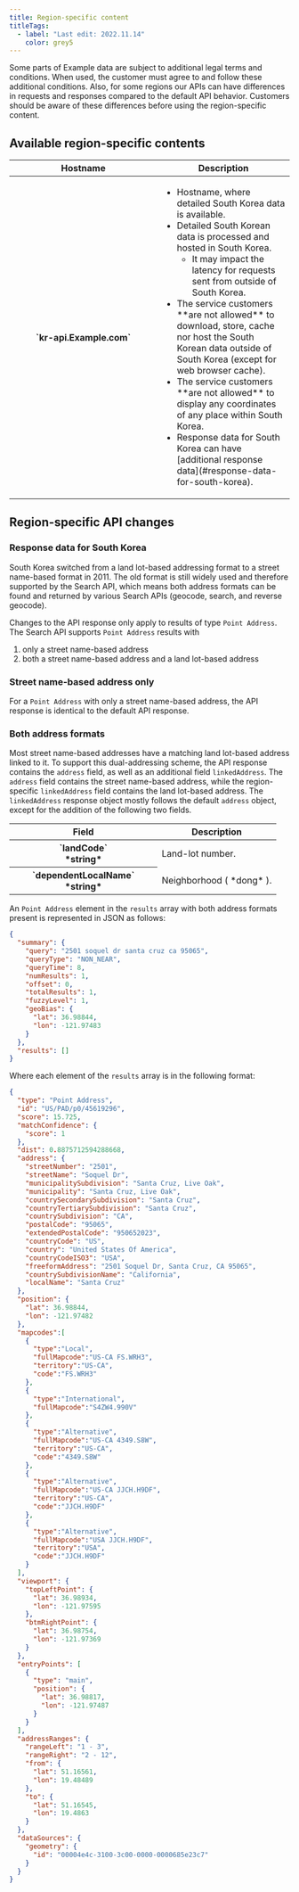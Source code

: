 ```yaml
---
title: Region-specific content
titleTags:
  - label: "Last edit: 2022.11.14"
    color: grey5
---
```


Some parts of Example data are subject to additional legal terms and conditions. When used, the customer must agree to and follow these additional conditions. Also, for some regions our APIs can have differences in requests and responses compared to the default API behavior. Customers should be aware of these differences before using the region-specific content.

## Available region-specific contents

<table>
  <thead>
    <tr>
      <th scope="col" style={{ fontSize: '1em' }} width="250px">
        Hostname
      </th>
      <th scope="col" style={{ fontSize: '1em' }}>
        Description
      </th>
    </tr>
  </thead>
  <tbody>
    <tr>
      <th scope="row">
         `kr-api.Example.com` 
      </th>
      <td>
        <ul>
          <li>Hostname, where detailed South Korea data is available.</li>
          <li>
            Detailed South Korean data is processed and hosted in South Korea.
            <ul>
              <li>
                It may impact the latency for requests sent from outside of
                South Korea.
              </li>
            </ul>
          </li>
          <li>
            The service customers  **are not allowed**  to download, store,
            cache nor host the South Korean data outside of South Korea (except
            for web browser cache).
          </li>
          <li>
            The service customers  **are not allowed**  to display any
            coordinates of any place within South Korea.
          </li>
          <li>
            Response data for South Korea can have
             [additional response data](#response-data-for-south-korea).
          </li>
        </ul>
      </td>
    </tr>
  </tbody>
</table>

## Region-specific API changes

### Response data for South Korea

South Korea switched from a land lot-based addressing format to a street name-based format in 2011. The old format is still widely used and therefore supported by the Search API, which means both address formats can be found and returned by various Search APIs (geocode, search, and reverse geocode).

Changes to the API response only apply to results of type `Point Address`. The Search API supports `Point Address` results with

1. only a street name-based address
2. both a street name-based address and a land lot-based address

### Street name-based address only

For a `Point Address` with only a street name-based address, the API response is identical to the default API response.

### Both address formats

Most street name-based addresses have a matching land lot-based address linked to it. To support this dual-addressing scheme, the API response contains the `address` field, as well as an additional field `linkedAddress`. The `address` field contains the street name-based address, while the region-specific `linkedAddress` field contains the land lot-based address.
The `linkedAddress` response object mostly follows the default `address` object, except for the addition of the following two fields.

<table>
  <thead>
    <tr>
      <th style={{ fontSize: '1em' }} width="250px;">Field</th>
      <th style={{ fontSize: '1em' }}>Description</th>
    </tr>
  </thead>
  <tbody>
    <tr>
      <th>
         `landCode` <br />
         *string*
      </th>
      <td>Land-lot number.</td>
    </tr>
    <tr>
      <th>
         `dependentLocalName` <br />
         *string*
      </th>
      <td>
        Neighborhood ( *dong* ).
      </td>
    </tr>
  </tbody>
</table>

An `Point Address` element in the `results` array with both address formats present is represented in JSON as follows:

```json [title=Response structure - JSON]
{
  "summary": {
    "query": "2501 soquel dr santa cruz ca 95065",
    "queryType": "NON_NEAR",
    "queryTime": 8,
    "numResults": 1,
    "offset": 0,
    "totalResults": 1,
    "fuzzyLevel": 1,
    "geoBias": {
      "lat": 36.98844,
      "lon": -121.97483
    }
  },
  "results": []
}
```

Where each element of the `results` array is in the following format:

```json [title=Results array elements format - JSON]
{
  "type": "Point Address",
  "id": "US/PAD/p0/45619296",
  "score": 15.725,
  "matchConfidence": {
    "score": 1
  },
  "dist": 0.8875712594288668,
  "address": {
    "streetNumber": "2501",
    "streetName": "Soquel Dr",
    "municipalitySubdivision": "Santa Cruz, Live Oak",
    "municipality": "Santa Cruz, Live Oak",
    "countrySecondarySubdivision": "Santa Cruz",
    "countryTertiarySubdivision": "Santa Cruz",
    "countrySubdivision": "CA",
    "postalCode": "95065",
    "extendedPostalCode": "950652023",
    "countryCode": "US",
    "country": "United States Of America",
    "countryCodeISO3": "USA",
    "freeformAddress": "2501 Soquel Dr, Santa Cruz, CA 95065",
    "countrySubdivisionName": "California",
    "localName": "Santa Cruz"
  },
  "position": {
    "lat": 36.98844,
    "lon": -121.97482
  },
  "mapcodes":[
    {
      "type":"Local",
      "fullMapcode":"US-CA FS.WRH3",
      "territory":"US-CA",
      "code":"FS.WRH3"
    },
    {
      "type":"International",
      "fullMapcode":"S4ZW4.990V"
    },
    {
      "type":"Alternative",
      "fullMapcode":"US-CA 4349.S8W",
      "territory":"US-CA",
      "code":"4349.S8W"
    },
    {
      "type":"Alternative",
      "fullMapcode":"US-CA JJCH.H9DF",
      "territory":"US-CA",
      "code":"JJCH.H9DF"
    },
    {
      "type":"Alternative",
      "fullMapcode":"USA JJCH.H9DF",
      "territory":"USA",
      "code":"JJCH.H9DF"
    }
  ],
  "viewport": {
    "topLeftPoint": {
      "lat": 36.98934,
      "lon": -121.97595
    },
    "btmRightPoint": {
      "lat": 36.98754,
      "lon": -121.97369
    }
  },
  "entryPoints": [
    {
      "type": "main",
      "position": {
        "lat": 36.98817,
        "lon": -121.97487
      }
    }
  ],
  "addressRanges": {
    "rangeLeft": "1 - 3",
    "rangeRight": "2 - 12",
    "from": {
      "lat": 51.16561,
      "lon": 19.48489
    },
    "to": {
      "lat": 51.16545,
      "lon": 19.4863
    }
  },
  "dataSources": {
    "geometry": {
      "id": "00004e4c-3100-3c00-0000-0000685e23c7"
    }
  }
}
```